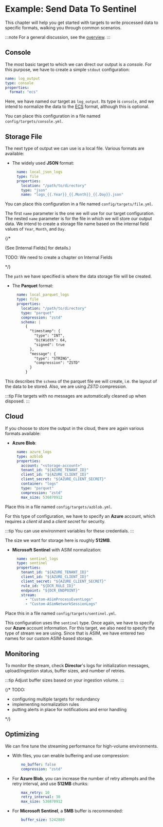 # Example: Send Data To Sentinel

This chapter will help you get started with targets to write processed data to specific formats, walking you through common scenarios.

:::note
For a general discussion, see the [overview](/docs/configuration/targets/index.mdx).
:::

## Console

The most basic target to which we can direct our output is a _console_. For this purpose, we have to create a simple `stdout` configuration:

```yaml
name: log_output
type: console
properties:             
  format: "ecs"
```

Here, we have named our target as `log_output`. Its type is `console`, and we intend to normalize the data to the [ECS](/docs/appendix.mdx#ecs) format, although this is optional.

You can place this configuration in a file named `config/targets/console.yml`.

## Storage File

The next type of output we can use is a local file. Various formats are available:

* The widely used **JSON** format:

  ```yaml
    name: local_json_logs
    type: file
    properties:
      location: "/path/to/directory"
      type: "json"
      name: "logs_{{.Year}}_{{.Month}}_{{.Day}}.json"
  ```

You can place this configuration in a file named `config/targets/file.yml`.

The first `name` parameter is the one we will use for our target configuration. The nested `name` parameter is for the file in which we will store our output data. We intend to create a storage file name based on the internal field values of `Year`, `Month`, and `Day`.

{/*

(See [Internal Fields] for details.)

TODO: We need to create a chapter on Internal Fields

*/}

The `path` we have specified is where the data storage file will be created.

* The **Parquet** format:

  ```yaml
    name: local_parquet_logs
    type: file
    properties:
      location: "/path/to/directory"
      type: "parquet"
      compression: "zstd"
      schema: |
        {
          "timestamp": {
            "type": "INT",
            "bitWidth": 64,
            "signed": true
          },
          "message": {
            "type": "STRING",
            "compression": "ZSTD"
          }
        }
  ```

This describes the `schema` of the parquet file we will create, i.e. the layout of the data to be stored. Also, we are using _ZSTD_ compression.

:::tip
File targets with no messages are automatically cleaned up when disposed.
:::

## Cloud

If you choose to store the output in the cloud, there are again various formats available:

* **Azure Blob**:

  ```yaml
    name: azure_logs
    type: azblob
    properties:
      account: "<storage-account>"
      tenant_id: "${AZURE_TENANT_ID}"
      client_id: "${AZURE_CLIENT_ID}"
      client_secret: "${AZURE_CLIENT_SECRET}"
      container: "logs"
      type: "parquet"
      compression: "zstd"
      max_size: 536870912
  ```

Place this in a file named `config/targets/azblob.yml`.

For this type of configuration, we have to specify an **Azure** account, which requires a _client id_ and a _client secret_ for security.

:::tip
You can use environment variables for these credentials.
:::

The size we want for storage here is roughly **512MB**.

* **Microsoft Sentinel** with ASIM normalization:

  ```yaml
    name: sentinel_logs
    type: sentinel
    properties:
      tenant_id: "${AZURE_TENANT_ID}"
      client_id: "${AZURE_CLIENT_ID}"
      client_secret: "${AZURE_CLIENT_SECRET}"
      rule_id: "${DCR_RULE_ID}"
      endpoint: "${DCR_ENDPOINT}"
      stream:
        - "Custom-ASimProcessEventLogs"
        - "Custom-ASimNetworkSessionLogs"
  ```

Place this in a file named `config/targets/sentinel.yml`.

This configuration uses the `sentinel` type. Once again, we have to specify our **Azure** account information. For this target, we also need to specify the type of stream we are using. Since that is ASIM, we have entered two names for our custom ASIM-based storage.

## Monitoring

To monitor the stream, check **Director**'s logs for initialization messages, upload/ingestion status, buffer sizes, and number of retries.

:::tip
Adjust buffer sizes based on your ingestion volume.
:::

{/* 
TODO:
  
- configuring multiple targets for redundancy
- implementing normalization rules
- putting alerts in place for notifications and error handling
 
*/}

## Optimizing

We can fine tune the streaming performance for high-volume environments.

* With files, you can enable buffering and use compression:

  ```yaml
      no_buffer: false
      compression: "zstd"
  ```

* For **Azure Blob**, you can increase the number of retry attempts and the retry interval, and use **512MB** chunks:

  ```yaml
      max_retry: 10
      retry_interval: 30
      max_size: 536870912
  ```

* For **Microsoft Sentinel**, a **5MB** buffer is recommended:

  ```yaml
      buffer_size: 5242880
  ```
